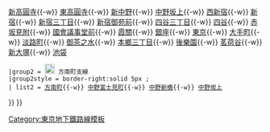 {{鐵道路線
| 模板名稱 = 丸之內線
| 名稱 = [[File:Logo of Tokyo Metro Marunouchi Line.svg|20px|M]] [[File:Logo of Tokyo Metro Marunouchi branch Line.svg|20px|Mb]] [[東京地下鐵]][[丸之內線]]及[[方南町支線]]
| 代表色 = {{东京地下铁颜色|M|s}}
| 背景顏色 = #FFFFFF
| 車站列表 = 
 {{Navbox subgroup
 |groupstyle = background:#EEE; text-align:center; 
 | liststyle = text-align:center; 
 |group1 = [[File:Logo of Tokyo Metro Marunouchi Line.svg|20px|M]] 丸之內線
 |group1style = border-right:solid 5px {{东京地下铁颜色|M|s}}; 
 | list1 = 
[[荻窪站|荻窪]]{{-w}} [[南阿佐谷站|南阿佐谷]]{{-w}} [[新高圓寺站|新高圓寺]]{{-w}} [[東高圓寺站|東高圓寺]]{{-w}} [[新中野站|新中野]]{{-w}} [[中野坂上站|中野坂上]]{{-w}} [[西新宿站|西新宿]]{{-w}} [[新宿站|新宿]]{{-w}} [[新宿三丁目站|新宿三丁目]]{{-w}} [[新宿御苑前站|新宿御苑前]]{{-w}} [[四谷三丁目站|四谷三丁目]]{{-w}} [[四谷站|四谷]]{{-w}} [[赤坂見附站|赤坂見附]]{{-w}} [[國會議事堂前站|國會議事堂前]]{{-w}} [[霞關站 (東京都)|霞關]]{{-w}} [[銀座站 (日本)|銀座]]{{-w}} [[東京站|東京]]{{-w}} [[大手町站 (東京都)|大手町]]{{-w}} [[淡路町站|淡路町]]{{-w}} [[御茶之水站|御茶之水]]{{-w}} [[本鄉三丁目站|本鄉三丁目]]{{-w}} [[後樂園站|後樂園]]{{-w}} [[茗荷谷站|茗荷谷]]{{-w}} [[新大塚站|新大塚]]{{-w}} [[池袋站|池袋]]
 |group2 = [[File:Logo of Tokyo Metro Marunouchi branch Line.svg|20px|Mb]] 方南町支線
 |group2style = border-right:solid 5px {{东京地下铁颜色|M|s}}; 
 | list2 = [[方南町站|方南町]]{{-w}} [[中野富士見町站|中野富士見町]]{{-w}} [[中野新橋站|中野新橋]]{{-w}} [[中野坂上站|中野坂上]]
}}
}}<noinclude>{{DEFAULTSORT:Marunouchi}}
[[Category:東京地下鐵路線模板]]
</noinclude>
